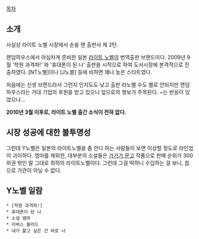 [[목차]]

== 소개 ==
사실상 라이트 노벨 시장에서 손을 땐 출판사 제 2탄.

랜덤하우스에서 야심차게 준비한 일본 [[라이트 노벨]]의 번역출판 브랜드이다. 2009년 9월 '학원 과격파!' 와 '휴대폰이 된 나' 출판을 시작으로 하여 도서시장에 본격적으로 진출하였다. [NT노벨]이나 [J노블] 등에 비하면 꽤나 늦은 스타트였다.

처음에는 신생 브랜드라서 그런지 인지도도 낮고 출판 라노벨 수도 별로 안되지만 랜덤하우스라는 거대 기업의 후원을 받고 있으니 앞으로의 행보가 주목된다. ~는 반응이 있었으나...

'''2010년 3월 이후로, 라이트 노벨 출간 소식이 전혀 없다.'''

== 시장 성공에 대한 불투명성 ==
그런데 Y노벨은 일본의 라이트노벨을 좀 안다 하는 사람들이 보면 이상할 정도로 라인업이 괴이하다. 엠마를 제외한, 대부분의 소설들은 [[가가가 문고]] 작품으로 판매 순위가 300위권 밖인 말 그대로 최하의 라이트노벨이다. 그런데 그걸 떡하니 수입하는 걸 보니, 참으로 가관이 아닐 수 없다.


== Y노벨 일람 ==
 * [학원 과격파!]
 * 휴대폰이 된 나
 * 소설 엠마
 * 리버스 블러드
 * 내가 핥고 싶은 건 바로 너
